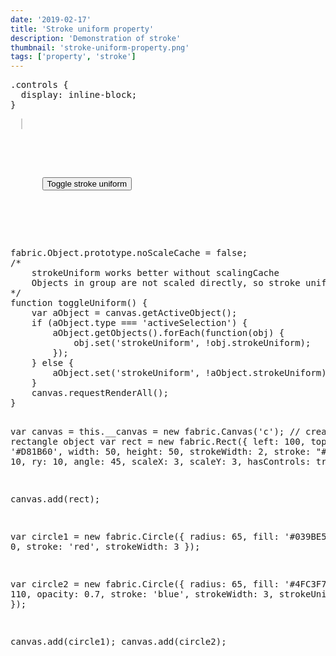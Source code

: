 ```yaml
---
date: '2019-02-17'
title: 'Stroke uniform property'
description: 'Demonstration of stroke'
thumbnail: 'stroke-uniform-property.png'
tags: ['property', 'stroke']
---
```


<div
  class="codepen-later"
  data-editable="true"
  data-height="500"
  data-default-tab="result"
  data-prefill='{
    "scripts": ["https://unpkg.com/fabric@4.0.0-beta.12/dist/fabric.js", "https://cdnjs.cloudflare.com/ajax/libs/lodash.js/4.17.15/lodash.js"]
  }'
>
<pre data-lang="css" data-options-autoprefixer="true">
.controls {
  display: inline-block;
}
</pre>
<pre data-lang="html">
  <canvas id="c" width="500" height="500" style="border:1px solid #ccc"></canvas>
  <div class="controls">
    <p>
      <button id="uniform" onclick="toggleUniform()">Toggle stroke uniform</button>
    </p>
  </div>
</pre>
<pre data-lang="js">
fabric.Object.prototype.noScaleCache = false;
/*
	strokeUniform works better without scalingCache
	Objects in group are not scaled directly, so stroke uniform will not have effect.
*/
function toggleUniform() {
	var aObject = canvas.getActiveObject();
	if (aObject.type === 'activeSelection') {
		aObject.getObjects().forEach(function(obj) {
			obj.set('strokeUniform', !obj.strokeUniform);
		});
	} else {
		aObject.set('strokeUniform', !aObject.strokeUniform);
	}
	canvas.requestRenderAll();
}

var canvas = this.\_\_canvas = new fabric.Canvas('c');
// create a rectangle object
var rect = new fabric.Rect({
left: 100,
top: 50,
fill: '#D81B60',
width: 50,
height: 50,
strokeWidth: 2,
stroke: "#880E4F",
rx: 10,
ry: 10,
angle: 45,
scaleX: 3,
scaleY: 3,
hasControls: true
});

canvas.add(rect);

var circle1 = new fabric.Circle({
radius: 65,
fill: '#039BE5',
left: 0,
stroke: 'red',
strokeWidth: 3
});

var circle2 = new fabric.Circle({
radius: 65,
fill: '#4FC3F7',
left: 110,
opacity: 0.7,
stroke: 'blue',
strokeWidth: 3,
strokeUniform: true
});

canvas.add(circle1);
canvas.add(circle2);

</pre>
</div>
